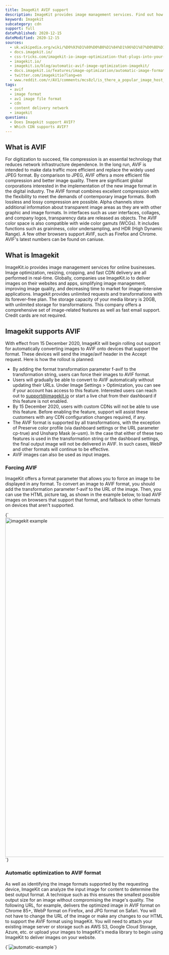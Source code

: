 ```yaml
---
title: ImageKit AVIF support
description: ImageKit provides image management services. Find out how you can use AVIF images in Imagekit.
keyword: Imagekit
subcategory: cdn
support: full
datePublished: 2020-12-15
dateModified: 2020-12-15
sources:
  - uk.wikipedia.org/wiki/%D0%93%D1%80%D0%B0%D1%84%D1%96%D1%87%D0%BD%D1%96_%D1%84%D0%BE%D1%80%D0%BC%D0%B0%D1%82%D0%B8
  - docs.imagekit.io/
  - css-tricks.com/imagekit-io-image-optimization-that-plugs-into-your-infrastructure/
  - imagekit.io/
  - imagekit.io/blog/automatic-avif-image-optimization-imagekit/
  - docs.imagekit.io/features/image-optimization/automatic-image-format-conversion
  - twitter.com/imagekitio?lang=en
  - www.reddit.com/r/AV1/comments/mcs8zl/is_there_a_popular_image_host_that_supports_avif/
tags:
  - avif
  - image format
  - av1 image file format
  - cdn
  - content delivery network
  - imagekit
questions:
  - Does Imagekit support AVIF?
  - Which CDN supports AVIF?
---
```


## What is AVIF

For digitization to succeed, file compression is an essential technology that reduces network infrastructure dependence. In the long run, AVIF is intended to make data traffic more efficient and replace the widely used JPEG format. By comparison to JPEG, AVIF offers a more efficient file compression and better image quality. There are significant global corporations interested in the implementation of the new image format in the digital industry. The AVIF format combines excellent compression with the flexibility to meet the demands of contemporary image formats. Both lossless and lossy compression are possible. Alpha channels store additional information about transparent image areas as they are with other graphic and image formats. In interfaces such as user interfaces, collages, and company logos, transparency data are released as objects. The AVIF color space is also compatible with wide color gamuts (WCGs). It includes functions such as graininess, color undersampling, and HDR (High Dynamic Range).
A few other browsers support AVIF, such as Firefox and Chrome. AVIF's latest numbers can be found on caniuse.

## What is Imagekit

ImageKit.io provides image management services for online businesses. Image optimization, resizing, cropping, and fast CDN delivery are all performed in real-time. Globally, companies use ImageKit.io to deliver images on their websites and apps, simplifying image management, improving image quality, and decreasing time to market for image-intensive applications. Imagekit provides unlimited requests and transformations with its forever-free plan. The storage capacity of your media library is 20GB, with unlimited storage for transformations. This company offers a comprehensive set of image-related features as well as fast email support. Credit cards are not required.

## Imagekit supports AVIF

With effect from 15 December 2020, ImageKit will begin rolling out support for automatically converting images to AVIF onto devices that support the format. These devices will send the image/avif header in the Accept request. Here is how the rollout is planned:

- By adding the format transformation parameter f-avif to the transformation string, users can force their images to AVIF format.
- Users will gradually be able to convert to AVIF automatically without updating their URLs. Under Image Settings > Optimization, you can see if your account has access to this feature. Interested users can reach out to support@imagekit.io or start a live chat from their dashboard if this feature is not enabled.
- By 15 December 2020, users with custom CDNs will not be able to use this feature. Before enabling the feature, support will assist these customers with any CDN configuration changes required, if any.
- The AVIF format is supported by all transformations, with the exception of Preserve color profile (via dashboard settings or the URL parameter cp-true) and Unsharp Mask (e-usm). In the case that either of these two features is used in the transformation string or the dashboard settings, the final output image will not be delivered in AVIF. In such cases, WebP and other formats will continue to be effective.
- AVIF images can also be used as input images.

### Forcing AVIF

ImageKit offers a format parameter that allows you to force an image to be displayed in any format. To convert an image to AVIF format, you should add the transformation parameter f-avif to the URL of the image. Then, you can use the HTML picture tag, as shown in the example below, to load AVIF images on browsers that support that format, and fallback to other formats on devices that aren't supported.

<Syntax language="html">
  {`<img
 src="img.jpg/q_auto,f_auto,w_680/file.jpg"
 srcset="img.jpg?tr=f-avif"
 sizes="(max-width: 768px) 100vw, 768px"
 alt="imagekit example" width="1920" height="1080" loading="lazy" decoding="async"
 >`}
</Syntax>

### Automatic optimization to AVIF format

As well as identifying the image formats supported by the requesting device, ImageKit can analyze the input image for content to determine the best output format. A technique such as this ensures the smallest possible output size for an image without compromising the image's quality. The following URL, for example, delivers the optimized image in AVIF format on Chrome 85+, WebP format on Firefox, and JPG format on Safari. You will not have to change the URL of the image or make any changes to our HTML to support the AVIF format using ImageKit. You will need to attach your existing image server or storage such as AWS S3, Google Cloud Storage, Azure, etc. or upload your images to ImageKit's media library to begin using ImageKit to deliver images on your website.

<Syntax language="html">
  {`<img src="imagekit.jpg?tr=w-300,h-300" alt="automatic-example"/>`}
</Syntax>

